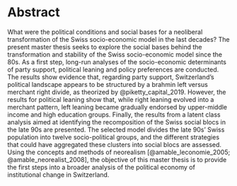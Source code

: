# Abstract {.unnumbered}

What were the political conditions and social bases for a neoliberal transformation of the Swiss socio-economic model in the last decades? The present master thesis seeks to explore the social bases behind the transformation and stability of the Swiss socio-economic model since the 80s. As a first step, long-run analyses of the socio-economic determinants of party support, political leaning and policy preferences are conducted. The results show evidence that, regarding party support, Switzerland's political landscape appears to be structured by a brahmin left versus merchant right divide, as theorized by @piketty_capital_2019. However, the results for political leaning show that, while right leaning evolved into a merchant pattern, left leaning became gradually endorsed by upper-middle income and high education groups. Finally, the results from a latent class analysis aimed at identifying the recomposition of the Swiss social blocs in the late 90s are presented. The selected model divides the late 90s' Swiss population into twelve socio-political groups, and the different strategies that could have aggregated these clusters into social blocs are assessed. Using the concepts and methods of neorealism [@amable_leconomie_2005; @amable_neorealist_2008], the objective of this master thesis is to provide the first steps into a broader analysis of the political economy of institutional change in Switzerland.



